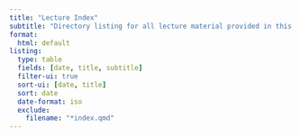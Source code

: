 ```yaml
---
title: "Lecture Index"
subtitle: "Directory listing for all lecture material provided in this course."
format:
  html: default
listing: 
  type: table
  fields: [date, title, subtitle]
  filter-ui: true
  sort-ui: [date, title]
  sort: date
  date-format: iso
  exclude:
    filename: "*index.qmd"
---
```

